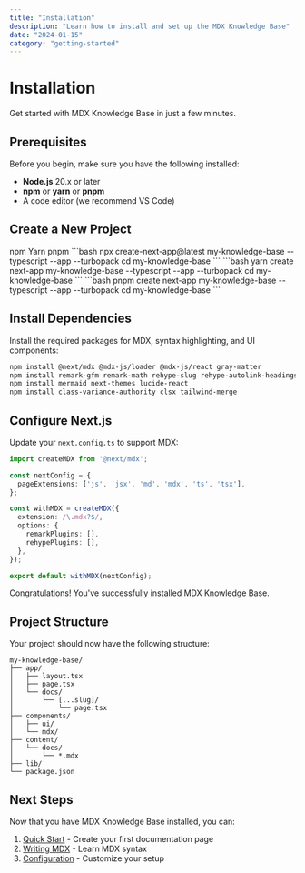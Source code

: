```yaml
---
title: "Installation"
description: "Learn how to install and set up the MDX Knowledge Base"
date: "2024-01-15"
category: "getting-started"
---
```


# Installation

Get started with MDX Knowledge Base in just a few minutes.

## Prerequisites

Before you begin, make sure you have the following installed:

- **Node.js** 20.x or later
- **npm** or **yarn** or **pnpm**
- A code editor (we recommend VS Code)

## Create a New Project

<Tabs defaultValue="npm">
  <TabsList>
    <TabsTrigger value="npm">npm</TabsTrigger>
    <TabsTrigger value="yarn">Yarn</TabsTrigger>
    <TabsTrigger value="pnpm">pnpm</TabsTrigger>
  </TabsList>
  <TabsContent value="npm">
    ```bash
    npx create-next-app@latest my-knowledge-base --typescript --app --turbopack
    cd my-knowledge-base
    ```
  </TabsContent>
  <TabsContent value="yarn">
    ```bash
    yarn create next-app my-knowledge-base --typescript --app --turbopack
    cd my-knowledge-base
    ```
  </TabsContent>
  <TabsContent value="pnpm">
    ```bash
    pnpm create next-app my-knowledge-base --typescript --app --turbopack
    cd my-knowledge-base
    ```
  </TabsContent>
</Tabs>

## Install Dependencies

Install the required packages for MDX, syntax highlighting, and UI components:

```bash
npm install @next/mdx @mdx-js/loader @mdx-js/react gray-matter
npm install remark-gfm remark-math rehype-slug rehype-autolink-headings rehype-pretty-code shiki
npm install mermaid next-themes lucide-react
npm install class-variance-authority clsx tailwind-merge
```

## Configure Next.js

Update your `next.config.ts` to support MDX:

```typescript title="next.config.ts"
import createMDX from '@next/mdx';

const nextConfig = {
  pageExtensions: ['js', 'jsx', 'md', 'mdx', 'ts', 'tsx'],
};

const withMDX = createMDX({
  extension: /\.mdx?$/,
  options: {
    remarkPlugins: [],
    rehypePlugins: [],
  },
});

export default withMDX(nextConfig);
```

<Callout type="success">
  Congratulations! You've successfully installed MDX Knowledge Base.
</Callout>

## Project Structure

Your project should now have the following structure:

```
my-knowledge-base/
├── app/
│   ├── layout.tsx
│   ├── page.tsx
│   └── docs/
│       └── [...slug]/
│           └── page.tsx
├── components/
│   ├── ui/
│   └── mdx/
├── content/
│   └── docs/
│       └── *.mdx
├── lib/
└── package.json
```

## Next Steps

Now that you have MDX Knowledge Base installed, you can:

1. [Quick Start](/docs/quick-start) - Create your first documentation page
2. [Writing MDX](/docs/guides/writing-mdx) - Learn MDX syntax
3. [Configuration](/docs/api/configuration) - Customize your setup